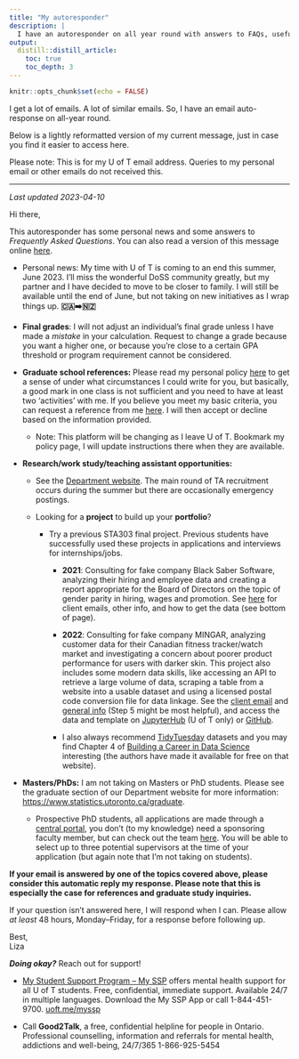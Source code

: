 ```yaml
---
title: "My autoresponder"
description: |
  I have an autoresponder on all year round with answers to FAQs, useful links, and more. You can check the latest version here. *Last updated: 2023-04-10*.
output: 
  distill::distill_article:
    toc: true
    toc_depth: 3
---
```


```r
knitr::opts_chunk$set(echo = FALSE)
```

I get a lot of emails. A lot of similar emails. So, I have an email auto-response on all-year round.

Below is a lightly reformatted version of my current message, just in case you find it easier to access here.

Please note: This is for my U of T email address. Queries to my personal email or other emails do not received this.

------------------------------------------------------------------------

*Last updated 2023-04-10*\

Hi there,

This autoresponder has some personal news and some answers to *Frequently Asked Questions*. You can also read a version of this message online [here](https://www.lizabolton.com/autoresponder.html).

-   Personal news: My time with U of T is coming to an end this summer, June 2023. I'll miss the wonderful DoSS community greatly, but my partner and I have decided to move to be closer to family. I will still be available until the end of June, but not taking on new initiatives as I wrap things up. **🇨🇦➡️🇳🇿**

-   **Final grades**: I will not adjust an individual's final grade unless I have made a *mistake* in your calculation. Request to change a grade because you want a higher one, or because you're close to a certain GPA threshold or program requirement cannot be considered.

-   **Graduate school references:** Please read my personal policy [here](https://www.lizabolton.com/references.html) to get a sense of under what circumstances I could write for you, but basically, a good mark in one class is not sufficient and you need to have at least two 'activities' with me. If you believe you meet my basic criteria, you can request a reference from me [here](https://forms.office.com/Pages/ResponsePage.aspx?id=JsKqeAMvTUuQN7RtVsVSEBTJBiGijypKlNYaOnwHCjlUQjFYSEVXOUlVTldLR0RGV0ZPRUVTNlpNWS4u "https://forms.office.com/Pages/ResponsePage.aspx?id=JsKqeAMvTUuQN7RtVsVSEBTJBiGijypKlNYaOnwHCjlUQjFYSEVXOUlVTldLR0RGV0ZPRUVTNlpNWS4u"). I will then accept or decline based on the information provided.

    -   Note: This platform will be changing as I leave U of T. Bookmark my policy page, I will update instructions there when they are available.

-   **Research/work study/teaching assistant opportunities:**

    -   See the [Department website](https://www.statistics.utoronto.ca/employment-opportunities/cupe-positions-unit-1 "https://www.statistics.utoronto.ca/employment-opportunities/cupe-positions-unit-1"). The main round of TA recruitment occurs during the summer but there are occasionally emergency postings.

    -   Looking for a **project** to build up your **portfolio**?

        -   Try a previous STA303 final project. Previous students have successfully used these projects in applications and interviews for internships/jobs.

            -   **2021**: Consulting for fake company Black Saber Software, analyzing their hiring and employee data and creating a report appropriate for the Board of Directors on the topic of gender parity in hiring, wages and promotion. See [here](https://www.lizabolton.com/sta303_winter21_note "https://www.lizabolton.com/sta303_winter21_note") for client emails, other info, and how to get the data (see bottom of page).

            -   **2022**: Consulting for fake company MINGAR, analyzing customer data for their Canadian fitness tracker/watch market and investigating a concern about poorer product performance for users with darker skin. This project also includes some modern data skills, like accessing an API to retrieve a large volume of data, scraping a table from a website into a usable dataset and using a licensed postal code conversion file for data linkage. See the [client email](https://sta303-bolton.github.io/sta303-w22-final-project/emails.html "https://sta303-bolton.github.io/sta303-w22-final-project/emails.html") and [general info](https://sta303-bolton.github.io/sta303-w22-final-project/ "https://sta303-bolton.github.io/sta303-w22-final-project/") (Step 5 might be most helpful), and access the data and template on [JupyterHub](https://sta303-bolton.github.io/sta303-w22-final-project/hints.html "https://sta303-bolton.github.io/sta303-w22-final-project/hints.html") (U of T only) or [GitHub](https://github.com/sta303-bolton/sta303-w22-final-project-template "https://github.com/sta303-bolton/sta303-w22-final-project-template").

            -   I also always recommend [TidyTuesday](https://github.com/rfordatascience/tidytuesday) datasets and you may find Chapter 4 of [Building a Career in Data Science](https://www.manning.com/books/build-a-career-in-data-science) interesting (the authors have made it available for free on that website).

-   **Masters/PhDs:** I am not taking on Masters or PhD students. Please see the graduate section of our Department website for more information: <https://www.statistics.utoronto.ca/graduate>.

    -   Prospective PhD students, all applications are made through a [central portal](https://www.statistics.utoronto.ca/graduate/phd-application-information "https://www.statistics.utoronto.ca/graduate/phd-application-information"), you don't (to my knowledge) need a sponsoring faculty member, but can check out the team [here](https://www.statistics.utoronto.ca/people/directories/all-faculty?sort_by=ppl_last_name_value&items_per_page=All "https://www.statistics.utoronto.ca/people/directories/all-faculty?sort_by=ppl_last_name_value&items_per_page=All"). You will be able to select up to three potential supervisors at the time of your application (but again note that I'm not taking on students).

**If your email is answered by one of the topics covered above, please consider this automatic reply my response. Please note that this is especially the case for references and graduate study inquiries.**

If your question isn't answered here, I will respond when I can. Please allow *at least* 48 hours, Monday--Friday, for a response before following up.

Best,\
Liza

***Doing okay?*** Reach out for support!

-   [My Student Support Program -- My SSP](https://studentlife.utoronto.ca/hwc/myssp) offers mental health support for all U of T students. Free, confidential, immediate support. Available 24/7 in multiple languages. Download the My SSP App or call 1-844-451-9700. [uoft.me/myssp](#0)

-   Call **Good2Talk**, a free, confidential helpline for people in Ontario. Professional counselling, information and referrals for mental health, addictions and well-being, 24/7/365 1-866-925-5454
